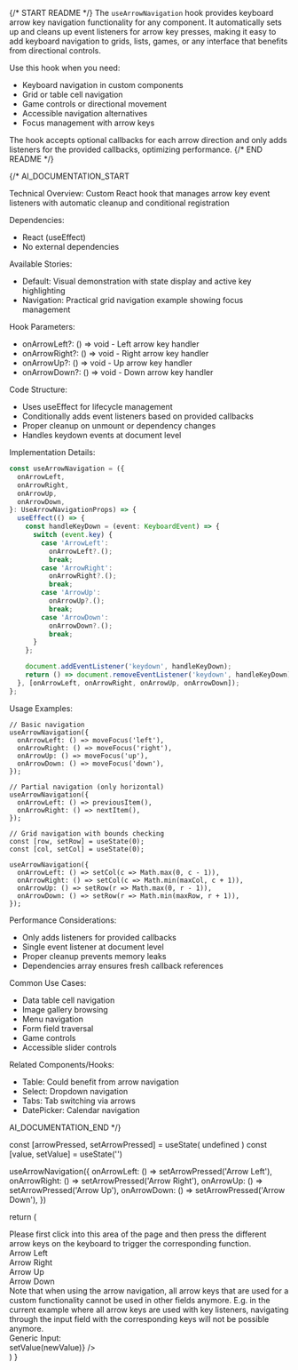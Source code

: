 
{/* START README */}
The `useArrowNavigation` hook provides keyboard arrow key navigation functionality for any component. It automatically sets up and cleans up event listeners for arrow key presses, making it easy to add keyboard navigation to grids, lists, games, or any interface that benefits from directional controls.

Use this hook when you need:
- Keyboard navigation in custom components
- Grid or table cell navigation
- Game controls or directional movement
- Accessible navigation alternatives
- Focus management with arrow keys

The hook accepts optional callbacks for each arrow direction and only adds listeners for the provided callbacks, optimizing performance.
{/* END README */}

{/*
AI_DOCUMENTATION_START

Technical Overview: Custom React hook that manages arrow key event listeners with automatic cleanup and conditional registration

Dependencies:
- React (useEffect)
- No external dependencies

Available Stories:
- Default: Visual demonstration with state display and active key highlighting
- Navigation: Practical grid navigation example showing focus management

Hook Parameters:
- onArrowLeft?: () => void - Left arrow key handler
- onArrowRight?: () => void - Right arrow key handler
- onArrowUp?: () => void - Up arrow key handler
- onArrowDown?: () => void - Down arrow key handler

Code Structure:
- Uses useEffect for lifecycle management
- Conditionally adds event listeners based on provided callbacks
- Proper cleanup on unmount or dependency changes
- Handles keydown events at document level

Implementation Details:
```typescript
const useArrowNavigation = ({
  onArrowLeft,
  onArrowRight,
  onArrowUp,
  onArrowDown,
}: UseArrowNavigationProps) => {
  useEffect(() => {
    const handleKeyDown = (event: KeyboardEvent) => {
      switch (event.key) {
        case 'ArrowLeft':
          onArrowLeft?.();
          break;
        case 'ArrowRight':
          onArrowRight?.();
          break;
        case 'ArrowUp':
          onArrowUp?.();
          break;
        case 'ArrowDown':
          onArrowDown?.();
          break;
      }
    };

    document.addEventListener('keydown', handleKeyDown);
    return () => document.removeEventListener('keydown', handleKeyDown);
  }, [onArrowLeft, onArrowRight, onArrowUp, onArrowDown]);
};
```

Usage Examples:
```tsx
// Basic navigation
useArrowNavigation({
  onArrowLeft: () => moveFocus('left'),
  onArrowRight: () => moveFocus('right'),
  onArrowUp: () => moveFocus('up'),
  onArrowDown: () => moveFocus('down'),
});

// Partial navigation (only horizontal)
useArrowNavigation({
  onArrowLeft: () => previousItem(),
  onArrowRight: () => nextItem(),
});

// Grid navigation with bounds checking
const [row, setRow] = useState(0);
const [col, setCol] = useState(0);

useArrowNavigation({
  onArrowLeft: () => setCol(c => Math.max(0, c - 1)),
  onArrowRight: () => setCol(c => Math.min(maxCol, c + 1)),
  onArrowUp: () => setRow(r => Math.max(0, r - 1)),
  onArrowDown: () => setRow(r => Math.min(maxRow, r + 1)),
});
```

Performance Considerations:
- Only adds listeners for provided callbacks
- Single event listener at document level
- Proper cleanup prevents memory leaks
- Dependencies array ensures fresh callback references

Common Use Cases:
- Data table cell navigation
- Image gallery browsing
- Menu navigation
- Form field traversal
- Game controls
- Accessible slider controls

Related Components/Hooks:
- Table: Could benefit from arrow navigation
- Select: Dropdown navigation
- Tabs: Tab switching via arrows
- DatePicker: Calendar navigation

AI_DOCUMENTATION_END
*/}

  const [arrowPressed, setArrowPressed] = useState(
    undefined
  )
  const [value, setValue] = useState('')

useArrowNavigation({
onArrowLeft: () => setArrowPressed('Arrow Left'),
onArrowRight: () => setArrowPressed('Arrow Right'),
onArrowUp: () => setArrowPressed('Arrow Up'),
onArrowDown: () => setArrowPressed('Arrow Down'),
})

return (

<div>
  <div className="mb-3">
    Please first click into this area of the page and then press the different
    arrow keys on the keyboard to trigger the corresponding function.
  </div>
  <div className="flex flex-row gap-2">
    <div
      className={twMerge(
        'rounded border border-solid p-1',
        arrowPressed === 'Arrow Left' && 'bg-primary-20'
      )}
    >
      Arrow Left
    </div>
    <div
      className={twMerge(
        'rounded border border-solid p-1',
        arrowPressed === 'Arrow Right' && 'bg-primary-20'
      )}
    >
      Arrow Right
    </div>
    <div
      className={twMerge(
        'rounded border border-solid p-1',
        arrowPressed === 'Arrow Up' && 'bg-primary-20'
      )}
    >
      Arrow Up
    </div>
    <div
      className={twMerge(
        'rounded border border-solid p-1',
        arrowPressed === 'Arrow Down' && 'bg-primary-20'
      )}
    >
      Arrow Down
    </div>
  </div>
  <div className="mt-4 italic">
    Note that when using the arrow navigation, all arrow keys that are used for
    a custom functionality cannot be used in other fields anymore. E.g. in the
    current example where all arrow keys are used with key listeners, navigating
    through the input field with the corresponding keys will not be possible
    anymore.
  </div>
  <div className="mt-2 flex flex-row">
    <div className="my-auto w-32">Generic Input: </div>
    <TextField value={value} onChange={(newValue) => setValue(newValue)} />
  </div>
</div>
) }
